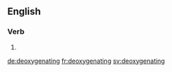 
==English==

===Verb===
{{head|en}}

# {{present participle of|deoxygenate}}

[[de:deoxygenating]]
[[fr:deoxygenating]]
[[sv:deoxygenating]]